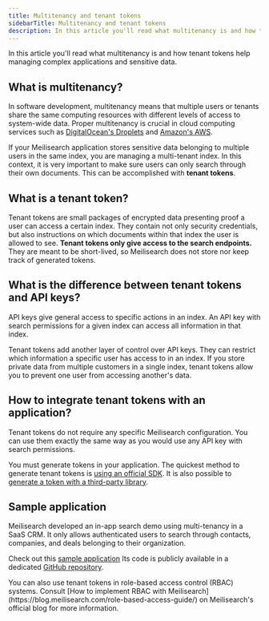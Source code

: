 ```yaml
---
title: Multitenancy and tenant tokens
sidebarTitle: Multitenancy and tenant tokens
description: In this article you'll read what multitenancy is and how tenant tokens help managing complex applications and sensitive data.
---
```


In this article you'll read what multitenancy is and how tenant tokens help managing complex applications and sensitive data.

## What is multitenancy?

In software development, multitenancy means that multiple users or tenants share the same computing resources with different levels of access to system-wide data. Proper multitenancy is crucial in cloud computing services such as [DigitalOcean's Droplets](https://www.digitalocean.com/products/droplets) and [Amazon's AWS](https://aws.amazon.com/).

If your Meilisearch application stores sensitive data belonging to multiple users in the same index, you are managing a multi-tenant index. In this context, it is very important to make sure users can only search through their own documents. This can be accomplished with **tenant tokens**.

## What is a tenant token?

Tenant tokens are small packages of encrypted data presenting proof a user can access a certain index. They contain not only security credentials, but also instructions on which documents within that index the user is allowed to see. **Tenant tokens only give access to the search endpoints.** They are meant to be short-lived, so Meilisearch does not store nor keep track of generated tokens.

## What is the difference between tenant tokens and API keys?

API keys give general access to specific actions in an index. An API key with search permissions for a given index can access all information in that index.

Tenant tokens add another layer of control over API keys. They can restrict which information a specific user has access to in an index. If you store private data from multiple customers in a single index, tenant tokens allow you to prevent one user from accessing another's data.

## How to integrate tenant tokens with an application?

Tenant tokens do not require any specific Meilisearch configuration. You can use them exactly the same way as you would use any API key with search permissions.

You must generate tokens in your application. The quickest method to generate tenant tokens is [using an official SDK](/learn/security/generate_tenant_token_sdk). It is also possible to [generate a token with a third-party library](/learn/security/generate_tenant_token_third_party).

## Sample application

Meilisearch developed an in-app search demo using multi-tenancy in a SaaS CRM. It only allows authenticated users to search through contacts, companies, and deals belonging to their organization.

Check out this [sample application](https://saas.meilisearch.com/utm_source=docs) Its code is publicly available in a dedicated [GitHub repository](https://github.com/meilisearch/saas-demo/).

<Tip>
You can also use tenant tokens in role-based access control (RBAC) systems. Consult [How to implement RBAC with Meilisearch](https://blog.meilisearch.com/role-based-access-guide/) on Meilisearch's official blog for more information.
</Tip>
